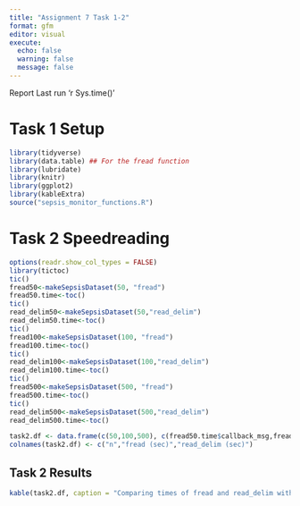 ```yaml
---
title: "Assignment 7 Task 1-2"
format: gfm
editor: visual
execute: 
  echo: false
  warning: false
  message: false
---
```


Report Last run 'r Sys.time()'

# Task 1 Setup

```r
library(tidyverse)
library(data.table) ## For the fread function
library(lubridate)
library(knitr)
library(ggplot2)
library(kableExtra)
source("sepsis_monitor_functions.R")
```

# Task 2 Speedreading

```r
options(readr.show_col_types = FALSE)
library(tictoc)
tic()
fread50<-makeSepsisDataset(50, "fread")
fread50.time<-toc()
tic()
read_delim50<-makeSepsisDataset(50,"read_delim")
read_delim50.time<-toc()
tic()
fread100<-makeSepsisDataset(100, "fread")
fread100.time<-toc()
tic()
read_delim100<-makeSepsisDataset(100,"read_delim")
read_delim100.time<-toc()
tic()
fread500<-makeSepsisDataset(500, "fread")
fread500.time<-toc()
tic()
read_delim500<-makeSepsisDataset(500,"read_delim")
read_delim500.time<-toc()

task2.df <- data.frame(c(50,100,500), c(fread50.time$callback_msg,fread100.time$callback_msg,fread500.time$callback_msg), c(read_delim50.time$callback_msg,read_delim100.time$callback_msg,read_delim500.time$callback_msg))
colnames(task2.df) <- c("n","fread (sec)","read_delim (sec)")
```

## Task 2 Results

```r
kable(task2.df, caption = "Comparing times of fread and read_delim with varying sample sizes n")
```

